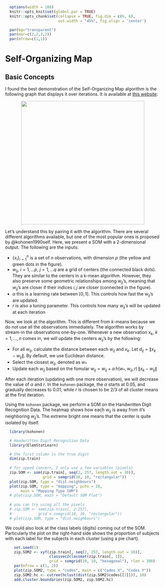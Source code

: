\def\cD{{\cal D}}
\def\cL{{\cal L}}
\def\cX{{\cal X}}
\def\cF{{\cal F}}
\def\cH{{\cal H}}
\def\bA{\mathbf{A}}
\def\bB{\mathbf{B}}
\def\bX{\mathbf{X}}
\def\bH{\mathbf{H}}
\def\bI{\mathbf{I}}
\def\bU{\mathbf{U}}
\def\bD{\mathbf{D}}
\def\bV{\mathbf{V}}
\def\bS{\mathbf{S}}
\def\bW{\mathbf{W}}
\def\bK{\mathbf{K}}
\def\bx{\mathbf{x}}
\def\by{\mathbf{y}}
\def\bs{\mathbf{s}}
\def\br{\mathbf{r}}
\def\bu{\mathbf{u}}
\def\be{\mathbf{e}}
\def\bv{\mathbf{v}}
\def\bp{\mathbf{p}}
\def\bw{\mathbf{w}}
\def\bz{\mathbf{z}}
\def\bzero{\mathbf{0}}
\def\balpha{\boldsymbol \alpha}
\def\bbeta{\boldsymbol \beta}
\def\btheta{\boldsymbol \theta}
\def\bxi{\boldsymbol \xi}
\def\bmu{\boldsymbol \mu}
\def\bepsilon{\boldsymbol \epsilon}
\def\T{\text{T}}
\def\Trace{\text{Trace}}
\def\Cov{\text{Cov}}
\def\Var{\text{Var}}
\def\E{\text{E}}
\def\pr{\text{pr}}
\def\Prob{\text{P}}
\DeclareMathOperator*{\argmin}{arg\,min}
\DeclareMathOperator*{\argmax}{arg\,max}

```r
  options(width = 100)
  knitr::opts_knit$set(global.par = TRUE)
  knitr::opts_chunk$set(collapse = TRUE, fig.dim = c(6, 6),
                        out.width = "45%", fig.align = 'center')
```
```r
  par(bg="transparent")
  par(mar=c(2,2,2,2))
  par(mfrow=c(1,1))
```

# Self-Organizing Map

## Basic Concepts 

I found the best demonstration of the Self-Organizing Map algorithm is the following graph that displays it over iterations. It is available at [this website](https://annalyzin.wordpress.com/2017/11/02/self-organizing-map/):

<center>
![](images/SOM2.gif){width=400px}
</center>

Let's understand this by pairing it with the algorithm. There are several different algorithms available, but one of the most popular ones is proposed by @kohonen1990self. Here, we present a SOM with a 2-dimensional output. The following are the inputs:

* $\{x_i\}_{i=1}^n$ is a set of $n$ observations, with dimension $p$ (the yellow and green dots in the figure).
* $w_{ij}$, $i = 1, \ldots p$, $j = 1, \ldots q$ are a grid of centers (the connected black dots). They are similar to the centers in a k-mean algorithm. However, they also preserve some geometric relationships among $w_{ij}$'s, meaning that $w_{ij}$'s are closer if their indices ${i, j}$ are closer (connected in the figure).
* $\alpha$ this is a learning rate between $[0, 1]$. This controls how fast the $w_{ij}$'s are updated.
* $r$ is also a tuning parameter. This controls how many $w_{ij}$'s will be updated at each iteration

Now, we look at the algorithm. This is different from $k$-means because we do not use all the observations immediately. The algorithm works by stream-in the observations one-by-one. Whenever a new observation $x_k$, $k = 1, \ldots, n$ comes in, we will update the centers $w_{ij}$'s by the following:

* For all $w_{ij}$, calculate the distance between each $w_{ij}$ and $x_k$. Let $d_{ij} = \lVert x_k - w_{ij} \rVert$. By default, we use Euclidean distance. 
* Select the closest $w_{ij}$, denoted as $w_{\ast}$
* Update each $w_{ij}$ based on the fomular $w_{ij} = w_{ij} + \alpha \, h(w_\ast, w_{ij}, r) \, \lVert x_k - w_{ij} \rVert$

After each iteration (updating with one more observation), we will decrease the value of $\alpha$ and $r$. In the `kohonen` package, the $\alpha$ starts at 0.05, and gradually decreases to 0.01, while $r$ is chosen to be 2/3 of all cluster means at the first iteration.

Using the `kohonen` package, we perform a SOM on the Handwritten Digit Recognition Data. The heatmap shows how each $w_{ij}$ is away from it's neighboring $w_{ij}$'s. The extreme bright one means that the center is quite isolated by itself. 

```r
  library(kohonen)

  # Handwritten Digit Recognition Data
  library(ElemStatLearn)

  # the first column is the true digit
  dim(zip.train)
  
  # for speed concern, I only use a few variables (pixels)
  zip.SOM <- som(zip.train[, seq(2, 257, length.out = 10)], 
                 grid = somgrid(10, 10, "rectangular"))
  plot(zip.SOM, type = "dist.neighbours")
  plot(zip.SOM, type = "mapping", pchs = 20, 
       main = "Mapping Type SOM")
  # plot(zip.SOM, main = "Default SOM Plot")
  
  # you can try using all the pixels
  # zip.SOM <- som(zip.train[, 2:257], 
  #            grid = somgrid(10, 10, "rectangular"))
  # plot(zip.SOM, type = "dist.neighbours")
```
We could also look at the class labels (digits) coming out of the SOM. Particularly the plot on the right-hand side shows the proportion of subjects with each label for the subjects in each cluster (using a pie chart). 

```r
    set.seed(1)
    zip.SOM2 <- xyf(zip.train[, seq(2, 257, length.out = 10)], 
                    classvec2classmat(zip.train[, 1]),
                    grid = somgrid(10, 10, "hexagonal"), rlen = 300)
    par(mfrow = c(1, 2))
    plot(zip.SOM2, type = "codes", main = c("Codes X", "Codes Y"))
    zip.SOM2.hc <- cutree(hclust(dist(zip.SOM2$codes[[2]])), 10)
    add.cluster.boundaries(zip.SOM2, zip.SOM2.hc)
```
